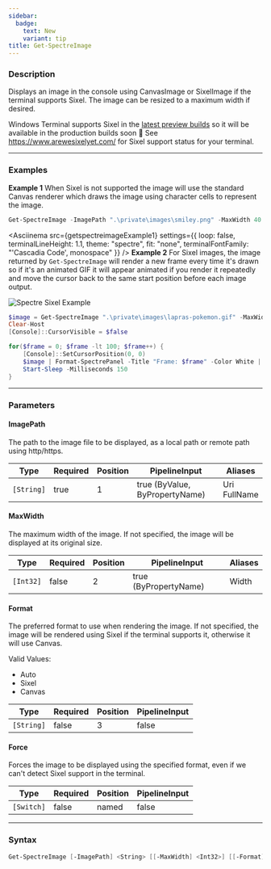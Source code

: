 ```yaml
---
sidebar:
  badge:
    text: New
    variant: tip
title: Get-SpectreImage
---
```









### Description

Displays an image in the console using CanvasImage or SixelImage if the terminal supports Sixel.
The image can be resized to a maximum width if desired.

Windows Terminal supports Sixel in the [latest preview builds](https://apps.microsoft.com/detail/9n8g5rfz9xk3) so it will be available in the production builds soon 🤞
See https://www.arewesixelyet.com/ for Sixel support status for your terminal.



---


### Examples




**Example 1**
When Sixel is not supported the image will use the standard Canvas renderer which draws the image using character cells to represent the image.





```powershell
Get-SpectreImage -ImagePath ".\private\images\smiley.png" -MaxWidth 40
```

<Asciinema
    src={getspectreimageExample1}
    settings={{
        loop: false,
        terminalLineHeight: 1.1,
        theme: "spectre",
        fit: "none",
        terminalFontFamily: "'Cascadia Code', monospace"
    }}
/>
**Example 2**
For Sixel images, the image returned by `Get-SpectreImage` will render a new frame every time it's drawn so if it's an animated GIF it will appear animated if you render it repeatedly and move the cursor back to the same start position before each image output.

![Spectre Sixel Example](/lapras-terminal.gif)


```powershell
$image = Get-SpectreImage ".\private\images\lapras-pokemon.gif" -MaxWidth 50
Clear-Host
[Console]::CursorVisible = $false

for($frame = 0; $frame -lt 100; $frame++) {
    [Console]::SetCursorPosition(0, 0)
    $image | Format-SpectrePanel -Title "Frame: $frame" -Color White | Out-SpectreHost
    Start-Sleep -Milliseconds 150
}
```


---


### Parameters
#### **ImagePath**

The path to the image file to be displayed, as a local path or remote path using http/https.






|Type      |Required|Position|PipelineInput                 |Aliases         |
|----------|--------|--------|------------------------------|----------------|
|`[String]`|true    |1       |true (ByValue, ByPropertyName)|Uri<br/>FullName|



#### **MaxWidth**

The maximum width of the image. If not specified, the image will be displayed at its original size.






|Type     |Required|Position|PipelineInput        |Aliases|
|---------|--------|--------|---------------------|-------|
|`[Int32]`|false   |2       |true (ByPropertyName)|Width  |



#### **Format**

The preferred format to use when rendering the image.
If not specified, the image will be rendered using Sixel if the terminal supports it, otherwise it will use Canvas.



Valid Values:

* Auto
* Sixel
* Canvas






|Type      |Required|Position|PipelineInput|
|----------|--------|--------|-------------|
|`[String]`|false   |3       |false        |



#### **Force**

Forces the image to be displayed using the specified format, even if we can't detect Sixel support in the terminal.






|Type      |Required|Position|PipelineInput|
|----------|--------|--------|-------------|
|`[Switch]`|false   |named   |false        |





---


### Syntax
```powershell
Get-SpectreImage [-ImagePath] <String> [[-MaxWidth] <Int32>] [[-Format] <String>] [-Force] [<CommonParameters>]
```
